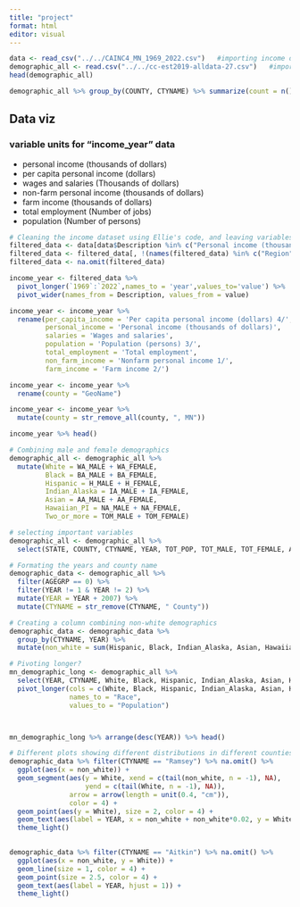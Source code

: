 ```yaml
---
title: "project"
format: html
editor: visual
---
```


```r
data <- read_csv("../../CAINC4_MN_1969_2022.csv")   #importing income dataset
demographic_all <- read.csv("../../cc-est2019-alldata-27.csv")   #importing demographic dataset
head(demographic_all)

demographic_all %>% group_by(COUNTY, CTYNAME) %>% summarize(count = n())
```

## Data viz

### variable units for "income_year" data

-   personal income (thousands of dollars)
-   per capita personal income (dollars)
-   wages and salaries (Thousands of dollars)
-   non-farm personal income (thousands of dollars)
-   farm income (thousands of dollars)
-   total employment (Number of jobs)
-   population (Number of persons)

```r

# Cleaning the income dataset using Ellie's code, and leaving variables 
filtered_data <- data[data$Description %in% c("Personal income (thousands of dollars)", "Per capita personal income (dollars) 4/", "Wages and salaries", "Nonfarm personal income 1/", "Farm income 2/", "Total employment", "Population (persons) 3/"), ]
filtered_data <- filtered_data[, !(names(filtered_data) %in% c("Region", "LineCode", "TableName", "Unit", "IndustryClassification"))]
filtered_data <- na.omit(filtered_data)

income_year <- filtered_data %>% 
  pivot_longer(`1969`:`2022`,names_to = 'year',values_to='value') %>%
  pivot_wider(names_from = Description, values_from = value)

income_year <- income_year %>% 
  rename(per_capita_income = 'Per capita personal income (dollars) 4/',
         personal_income = 'Personal income (thousands of dollars)',
         salaries = 'Wages and salaries',
         population = 'Population (persons) 3/',
         total_employment = 'Total employment',
         non_farm_income = 'Nonfarm personal income 1/',
         farm_income = 'Farm income 2/')

income_year <- income_year %>% 
  rename(county = "GeoName")

income_year <- income_year %>% 
  mutate(county = str_remove_all(county, ", MN"))

income_year %>% head()

```

```r
# Combining male and female demographics
demographic_all <- demographic_all %>%
  mutate(White = WA_MALE + WA_FEMALE,
         Black = BA_MALE + BA_FEMALE,
         Hispanic = H_MALE + H_FEMALE,
         Indian_Alaska = IA_MALE + IA_FEMALE,
         Asian = AA_MALE + AA_FEMALE,
         Hawaiian_PI = NA_MALE + NA_FEMALE,
         Two_or_more = TOM_MALE + TOM_FEMALE)

# selecting important variables
demographic_all <- demographic_all %>% 
  select(STATE, COUNTY, CTYNAME, YEAR, TOT_POP, TOT_MALE, TOT_FEMALE, AGEGRP, White, Black, Hispanic, Indian_Alaska, Asian, Hawaiian_PI, Two_or_more)

# Formating the years and county name
demographic_data <- demographic_all %>% 
  filter(AGEGRP == 0) %>% 
  filter(YEAR != 1 & YEAR != 2) %>% 
  mutate(YEAR = YEAR + 2007) %>%
  mutate(CTYNAME = str_remove(CTYNAME, " County")) 

# Creating a column combining non-white demographics
demographic_data <- demographic_data %>% 
  group_by(CTYNAME, YEAR) %>% 
  mutate(non_white = sum(Hispanic, Black, Indian_Alaska, Asian, Hawaiian_PI, Two_or_more)) %>%   select(-AGEGRP, -STATE)

```

```r
# Pivoting longer?
mn_demographic_long <- demographic_all %>%
  select(YEAR, CTYNAME, White, Black, Hispanic, Indian_Alaska, Asian, Hawaiian_PI, Two_or_more) %>%
  pivot_longer(cols = c(White, Black, Hispanic, Indian_Alaska, Asian, Hawaiian_PI, Two_or_more),
               names_to = "Race",
               values_to = "Population")



mn_demographic_long %>% arrange(desc(YEAR)) %>% head()
```

```r
# Different plots showing different distributions in different counties filtered
demographic_data %>% filter(CTYNAME == "Ramsey") %>% na.omit() %>% 
  ggplot(aes(x = non_white)) +
  geom_segment(aes(y = White, xend = c(tail(non_white, n = -1), NA), 
                   yend = c(tail(White, n = -1), NA)),
               arrow = arrow(length = unit(0.4, "cm")),
               color = 4) +
  geom_point(aes(y = White), size = 2, color = 4) +
  geom_text(aes(label = YEAR, x = non_white + non_white*0.02, y = White)) +
  theme_light()
  
```


```r
demographic_data %>% filter(CTYNAME == "Aitkin") %>% na.omit() %>% 
  ggplot(aes(x = non_white, y = White)) +
  geom_line(size = 1, color = 4) +
  geom_point(size = 2.5, color = 4) +
  geom_text(aes(label = YEAR, hjust = 1)) +
  theme_light()
```













